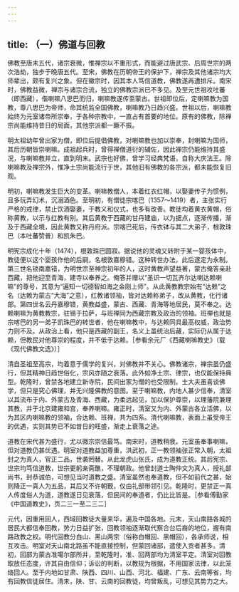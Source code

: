 ```yaml
---
---
---
```

title: （一）佛道与回教
---



佛教至唐末五代，诸宗衰微，惟禅宗以不重形式，而能避过唐武宗、后周世宗的两次浩劫，独步于晚唐五代。至宋，佛教在历朝帝王的保护下，禅宗及其他诸宗均大师辈出，颇有复兴之象。但在徽宗时，因其本人笃信道教，佛教遂再遭排斥。南宋时，佛教益微，禅宗与诸宗合流，独立的佛教宗派已不多见。及至元世祖攻吐蕃（即西藏），偕喇嘛八思巴而归，喇嘛教遂传至蒙古。世祖即位后，定喇嘛教为国教，尊八思巴为帝师，命其统监全国佛教，喇嘛教乃日趋兴盛。世祖以后，喇嘛教始终为元室诸帝所崇奉，于各种宗教中，一直占有首要的地位。原有的佛教，除禅宗尚能维持昔日的局面，其他宗派都一蹶不振。

明太祖幼年曾出家为僧，即位后提倡佛教，对喇嘛教也加以崇奉，封喇嘛为国师，其后历朝皆崇喇嘛。成祖起兵时，曾得禅僧道衍的辅佐，因此禅宗仍能维持其盛况，与喇嘛教并立，直到明末。武宗也好佛，曾学习经典梵语，自称大庆法王。除喇嘛教及禅宗外，惟净土宗尚能流行于世，其他旧有佛教的各宗派，都未能恢复旧观。

明初，喇嘛教发生巨大的变革。喇嘛教僧人，本着红衣红帽，以娶妻传子为惯例，且多玩弄幻术，沉溺酒色。至明初，有僧徒宗喀巴（1357～1419）者，主张实行严格的戒律，禁止饮酒娶妻，于教义和仪式，也多有改善。教徒均着黄衣黄帽，俗称黄教，以示与红教有别。其后黄教于西藏的甘丹建庙，以为据点，逐渐传播，渐及于西藏全境，因此黄教又称丹府派。宗喀巴死后，传衣钵与其二大弟子，根敦珠巴（本吐蕃赞普）和凯朱巴。

明宪宗成化十年（1474），根敦珠巴圆寂。据说他的灵魂又转附于某一婴孩体中，教徒便以这个婴孩作他的后嗣，名根敦嘉穆错。这种转世办法，此后遂定为永制。第三世名锁南嘉错，为明世宗至神宗初年的人，这时黄教声望益著，蒙古俺答亲赴西藏，把他迎至青海，建寺以奉养之。俺答并赠以“圣识一切瓦齐尔达喇达赖喇嘛”的尊号，其意为“遍知一切德智如海之金刚上师”。从此黄教教宗始有“达赖”之名（达赖为蒙古“大海”之意），红教诸领袖，皆对达赖称弟子，改从黄教，化行诸部。第四世名云丹嘉穆错，黄教益盛，蒙古、西藏、青海等地居民，莫不奉之。达赖喇嘛为黄教教宗，驻锡于拉萨，与班禅同为西藏宗教及政治的领袖。班禅也就是宗喀巴的另一弟子凯珠巴的转世者，他在喇嘛教中，与达赖同具最高权威，政治势力则不及。从政治上看，他只是西藏的副王，名义上虽统治后藏，实际仍从属于达赖，但教民对他尊崇的程度，并不低于达赖。［参看余元厂《西藏喇嘛教史》（载《现代佛教文选》）］

清自圣祖至高宗，均着意于儒学的复兴，对佛教并不关心。佛教诸宗，禅宗虽仍盛行，但其精神日趋世俗化，宗风亦随之衰落。此外如净土宗、律宗，也仅能保持典型。乾隆时，曾禁各地建立新寺院，民间出家为僧的也受限制。士大夫虽喜谈佛学，但只是究心佛理，并无兴隆佛教的意图。至于喇嘛教，内地人甚少信奉，清室以其流布于内、外蒙古及青海、西藏，为柔远起见，加以保护尊崇，以理藩院兼理其教，并于北京建雍和宫，奉养喇嘛。雍正时，清室又为内、外蒙古各立活佛，以为其区内喇嘛教的领袖，合达赖、班禅，共为四系。清代喇嘛教，表面上虽受帝王的优遇，实则其势已不如昔日的旺盛，渐走上衰落之途。

道教在宋代甚为盛行，尤以徽宗崇信最笃。南宋时，道教稍衰。元室虽奉事喇嘛，但对道教仍甚优遇。明室对道教益加尊重，洪武初，正一教领袖张正常入朝，太祖封之为真人，官正二品，世袭罔替。从此龙虎山张氏，成为道教正统。其后宪宗、世宗均笃信道教，世宗更躬亲斋醮，不理朝政。他曾封道士陶仲文为真人，授礼部尚书，封恭诚伯，可想见当时道教之盛。清室虽然也奉道教，但不如前代之甚，始则降正一真人为五品，其后又不许朝觐，仅由礼部带领引见。乾隆时，更禁正一真人传度俗人为道，道教遂日见衰落，但民间的奉道者，仍比比皆是。［参看傅勤家《中国道教史》，页二三一至二三二］

元代，因重用回人，西域回教徒大量来华，遍及中国各地。元末，天山南路各城的居民大都信奉回教，势力日益扩张，回教领袖逐渐取代察合台后裔的地位，握有南路政教之权。明代回教分白山、黑山两宗（俗称白帽回、黑帽回），各承师说，相互攻击。明室对天山南北路虽不能直接控制，但蒙回诸部，遣使入贡者甚多。清初，回部为蒙古准噶尔部所并，至乾隆时，准、回两部均为清室平定。清室对回教取放任态度，许其自由信仰；诉讼的判断，以教规为根据，不用国家法律，以此笼络回人。至于内地如甘肃、陕西、四川、山西、河北、福建、广东、云南等省，均有回教信徒居住。清末，陕、甘、云南的回教徒，均曾叛乱，可想见其势力之大。